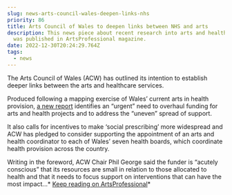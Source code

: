 ```yaml
---
slug: news-arts-council-wales-deepen-links-nhs
priority: 86
title: Arts Council of Wales to deepen links between NHS and arts
description: This news piece about recent research into arts and health in Wales
  was published in ArtsProfessional magazine.
date: 2022-12-30T20:24:29.764Z
tags:
  - news
---
```

The Arts Council of Wales (ACW) has outlined its intention to establish deeper links between the arts and healthcare services.

Produced following a mapping exercise of Wales’ current arts in health provision, [a new report](http://www.arts.wales/140333) identifies an “urgent” need to overhaul funding for arts and health projects and to address the “uneven” spread of support.

It also calls for incentives to make ‘social prescribing’ more widespread and ACW has pledged to consider supporting the appointment of an arts and health coordinator to each of Wales’ seven health boards, which coordinate health provision across the country.

Writing in the foreword, ACW Chair Phil George said the funder is “acutely conscious” that its resources are small in relation to those allocated to health and that it needs to focus support on interventions that can have the most impact...* [Keep reading on ArtsProfessional](https://www.artsprofessional.co.uk/news/arts-council-wales-deepen-links-between-nhs-and-arts)*